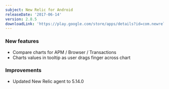```yaml
---
subject: New Relic for Android
releaseDate: '2017-06-14'
version: 2.8.5
downloadLink: 'https://play.google.com/store/apps/details?id=com.newrelic.rpm&hl=en'
---
```


### New features

* Compare charts for APM / Browser / Transactions
* Charts values in tooltip as user drags finger across chart

### Improvements

* Updated New Relic agent to 5.14.0
